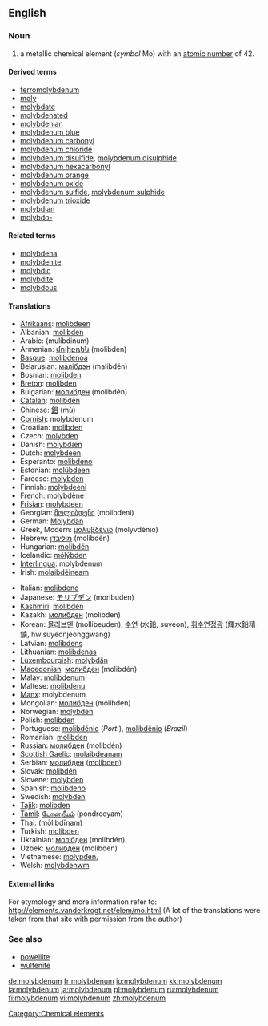 ==English==

{{elements|Mo|niobium|Nb|technetium|Tc}}

===Noun===
{{en-noun|-}}
{{wikipedia}}

# a metallic chemical element (''symbol'' Mo) with an [[atomic number]] of 42.

====Derived terms====
* [[ferromolybdenum]]
* [[moly]]
* [[molybdate]]
* [[molybdenated]]
* [[molybdenian]]
* [[molybdenum blue]]
* [[molybdenum carbonyl]]
* [[molybdenum chloride]]
* [[molybdenum disulfide]], [[molybdenum disulphide]]
* [[molybdenum hexacarbonyl]]
* [[molybdenum orange]]
* [[molybdenum oxide]]
* [[molybdenum sulfide]], [[molybdenum sulphide]]
* [[molybdenum trioxide]]
* [[molybdian]]
* [[molybdo-]]

====Related terms====
* [[molybdena]]
* [[molybdenite]]
* [[molybdic]]
* [[molybdite]]
* [[molybdous]]

====Translations====
{{top}}
* [[Afrikaans]]: [[molibdeen]]
* Albanian: [[molibden]]
* Arabic: {{Arab|[[موليبدنيوم]]}} (mulíbdinum) {{m}}
* Armenian: [[մոլիբդեն]] (molibden)
* [[Basque]]: [[molibdenoa]]
* Belarusian: [[малiбдэн]] (malibdén) {{m}}
* Bosnian: [[molibden]]
* [[Breton]]: [[molibden]]
* Bulgarian: [[молибден]] (molibdén) {{m}}
* [[Catalan]]: [[molibdèn]]
* Chinese: [[鉬]] (mù)
* [[Cornish]]: molybdenum
* Croatian: [[molibden]]
* Czech: [[molybden]]
* Danish: [[molybdæn]]
* Dutch: [[molybdeen]] {{n}}
* Esperanto: [[molibdeno]]
* Estonian: [[molübdeen]]
* Faroese: [[molybden]]
* Finnish: [[molybdeeni]]
* French: [[molybdène]] {{m}}
* [[Frisian]]: [[molybdeen]]
* Georgian: [[მოლიბდენი]] (molibdeni)
* German: [[Molybdän]] {{n}}
* Greek, Modern: [[μολυβδένιο]] (molyvdénio) {{n}}
* Hebrew: [[מוליבדן]] (molibdén)
* Hungarian: [[molibdén]]
* Icelandic: [[mólýbden]]
* [[Interlingua]]: molybdenum
* Irish: [[molaibdéineam]]
{{mid}}
* Italian: [[molibdeno]] {{m}}
* Japanese: [[モリブデン]] (moribuden)
* [[Kashmiri]]: [[molibdén]]
* Kazakh: [[молибден]] (molibden)
* Korean: [[몰리브덴]] (mollibeuden), [[수연]] (水鉛, suyeon), [[휘수연정광]] (輝水鉛精鑛, hwisuyeonjeonggwang)
* Latvian: [[molibdens]]
* Lithuanian: [[molibdenas]]
* [[Luxembourgish]]: [[molybdän]]
* [[Macedonian]]: [[молибден]] (molibdén) {{m}}
* Malay: [[molibdenum]]
* Maltese: [[molibdenu]]
* [[Manx]]: molybdenum
* Mongolian: [[молибден]] (molibden)
* Norwegian: [[molybden]]
* Polish: [[molibden]] {{m}}
* Portuguese: [[molibdénio]] (''Port.''), [[molibdênio]] {{m}} (''Brazil'')
* Romanian: [[molibden]] {{n}}
* Russian: [[молибден]] (molibdén) {{m}}
* [[Scottish Gaelic]]: [[molaibdeanam]]
* Serbian: [[молибден]] ([[molibden]]) {{m}}
* Slovak: [[molibdén]]
* Slovene: [[molybden]]
* Spanish: [[molibdeno]] {{m}}
* Swedish: [[molybden]]
* [[Tajik]]: [[molibden]]
* [[Tamil]]: [[போன்றீயம்]] (pondreeyam)
* Thai: {{Thai|[[โมลิบดีนัม]]}} (mōlibdīnam)
* Turkish: [[molibden]]
* Ukrainian: [[молiбден]] (molibdén) {{m}}
* Uzbek: [[молибден]] (molibden)
* Vietnamese: [[molypđen,]]
* Welsh: [[molybdenwm]]
{{bottom}}

====External links====
For etymology and more information refer to:
http://elements.vanderkrogt.net/elem/mo.html
(A lot of the translations were taken from that site with permission from the author)

===See also===
* [[powellite]]
* [[wulfenite]]

[[Category:Chemical elements]]

[[de:molybdenum]]
[[fr:molybdenum]]
[[io:molybdenum]]
[[kk:molybdenum]]
[[la:molybdenum]]
[[ja:molybdenum]]
[[pl:molybdenum]]
[[ru:molybdenum]]
[[fi:molybdenum]]
[[vi:molybdenum]]
[[zh:molybdenum]]